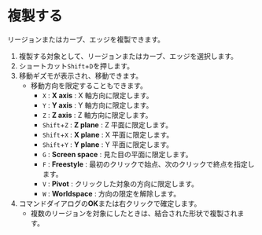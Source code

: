 
# 複製する

リージョンまたはカーブ、エッジを複製できます。

<KinouGaiyou shortcut="Shift-D" command="Duplicate" button="コマンドバー左" />

1. 複製する対象として、リージョンまたはカーブ、エッジを選択します。
2. ショートカット`Shift`+`D`を押します。
3. 移動ギズモが表示され、移動できます。
   - 移動方向を限定することもできます。
     - `X` : **X axis** : X 軸方向に限定します。
     - `Y` : **Y axis** : Y 軸方向に限定します。
     - `Z` : **Z axis** : Z 軸方向に限定します。
     - `Shift`+`Z` : **Z plane** : Z 平面に限定します。
     - `Shift`+`X` : **X plane** : X 平面に限定します。
     - `Shift`+`Y` : **Y plane** : Y 平面に限定します。
     - `G` : **Screen space** : 見た目の平面に限定します。
     - `F` : **Freestyle** : 最初のクリックで始点、次のクリックで終点を指定します。
     - `V` : **Pivot** : クリックした対象の方向に限定します。
     - `W` : **Worldspace** : 方向の限定を解除します。
4. コマンドダイアログの**OK**または右クリックで確定します。
   - 複数のリージョンを対象にしたときは、結合された形状で複製されます。
